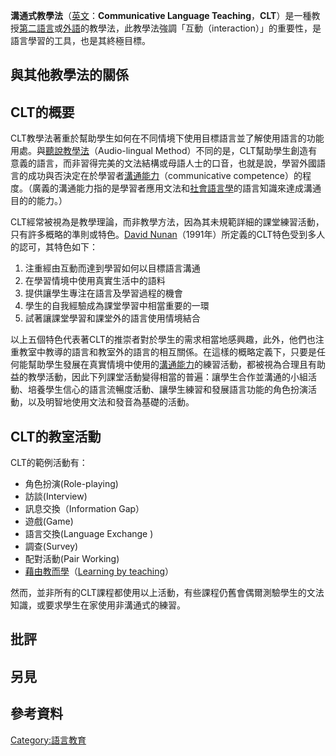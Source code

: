 '''溝通式教學法'''（[[英文|英文]]：'''Communicative Language Teaching'''，'''CLT'''）是一種教授[[第二語言|第二語言]]或[[外語|外語]]的教學法，此教學法強調「互動（interaction）」的重要性，是語言學習的工具，也是其終極目標。

== 與其他教學法的關係 ==

== CLT的概要 ==
CLT教學法著重於幫助學生如何在不同情境下使用目標語言並了解使用語言的功能用處。與[[聽說教學法|聽說教學法]]（Audio-lingual Method）不同的是，CLT幫助學生創造有意義的語言，而非習得完美的文法結構或母語人士的口音，也就是說，學習外國語言的成功與否決定在於學習者[[溝通能力|溝通能力]]（communicative competence）的程度。（廣義的溝通能力指的是學習者應用文法和[[社會語言學|社會語言學]]的語言知識來達成溝通目的的能力。）

CLT經常被視為是教學理論，而非教學方法，因為其未規範詳細的課堂練習活動，只有許多概略的準則或特色。[[David_Nunan|David Nunan]]（1991年）所定義的CLT特色受到多人的認可，其特色如下：
# 注重經由互動而達到學習如何以目標語言溝通
# 在學習情境中使用真實生活中的語料
# 提供讓學生專注在語言及學習過程的機會
# 學生的自我經驗成為課堂學習中相當重要的一環
# 試著讓課堂學習和課堂外的語言使用情境結合

以上五個特色代表著CLT的推崇者對於學生的需求相當地感興趣，此外，他們也注重教室中教導的語言和教室外的語言的相互關係。在這樣的概略定義下，只要是任何能幫助學生發展在真實情境中使用的[[溝通能力|溝通能力]]的練習活動，都被視為合理且有助益的教學活動，因此下列課堂活動變得相當的普遍：讓學生合作並溝通的小組活動、培養學生信心的語言流暢度活動、讓學生練習和發展語言功能的角色扮演活動，以及明智地使用文法和發音為基礎的活動。

== CLT的教室活動 ==
CLT的範例活動有：
* 角色扮演(Role-playing)
* 訪談(Interview)
* 訊息交換（Information Gap）
* 遊戲(Game)
* 語言交換(Language Exchange )
* 調查(Survey)
* 配對活動(Pair Working)
* [[藉由教而學|藉由教而學]]（[[藉由教而學|Learning by teaching]]）

然而，並非所有的CLT課程都使用以上活動，有些課程仍舊會偶爾測驗學生的文法知識，或要求學生在家使用非溝通式的練習。

== 批評 ==

== 另見 ==

== 參考資料 ==
<div class="references-small">
<references />
</div>

[[Category:語言教育|Category:語言教育]]